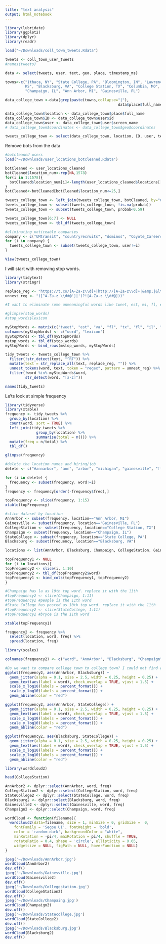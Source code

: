```yaml
---
title: "text analysis"
output: html_notebook
---
```


```r
library(lubridate)
library(ggplot2)
library(dplyr)
library(readr)

load("~/Downloads/coll_town_tweets.Rdata")

tweets <- coll_town_user_tweets
#names(tweets)

data <- select(tweets, user, text, geo, place, timestamp_ms)

towns<-c("Ithaca, NY", "State College, PA", "Bloomington, IN", "Lawrence,
         KS", "Blacksburg, VA", "College Station, TX", "Columbia, MO",
         "Champaign, IL", "Ann Arbor, MI", "Gainesville, FL")

data_college_town <-data[grep(paste(towns,collapse="|"),
                                                   data$place$full_name),]

data_college_town$location <- data_college_town$place$full_name
data_college_town$ID <- data_college_town$user$id
data_college_town$user <- data_college_town$user$screen_name
# data_college_town$coordinates <- data_college_town$geo$coordinates

tweets_college_town <- select(data_college_town, location, ID, user, text, timestamp_ms)
```

Remove bots from the data
```r
#botcleaned users
load("~/Downloads/user_locations_botcleaned.Rdata")

botCleaned <- user_locations_cleaned
botCleaned$location_num<-rep(NA,1578)
for(i in 1:1578){
  botCleaned$location_num[i]<-length(user_locations_cleaned$locations[[i]])
}
botCleaned<-botCleaned[botCleaned$location_num<=25,]

tweets_college_town <- left_join(tweets_college_town, botCleaned, by="user")
tweets_college_town <- subset(tweets_college_town, !is.na(probab))
tweets_college_town <- subset(tweets_college_town, probab<0.59)

tweets_college_town[6:7] <- NULL
tweets_college_town <- tbl_df(tweets_college_town)

#eliminating noticeable companies
company <- c("UMtransit", "countryrecruits", "dominos", "Coyote_Careers", "_ChampaignIL", "hucksbeerbuzz", "SwampHead", "tmj_il_vets", "_GainesvilleFL", "PlastipakJobs")
for (i in company) {
  tweets_college_town <- subset(tweets_college_town, user!=i)
}

View(tweets_college_town)
```

I will start with removing stop words.
```r
library(tidytext)
library(stringr)

replace_reg <- "https://t.co/[A-Za-z\\d]+|http://[A-Za-z\\d]+|&amp;|&lt;|&gt;|RT|https"
unnest_reg <- "([^A-Za-z_\\d#@']|'(?![A-Za-z_\\d#@]))"

#I want to eliminate some unmeaningful words like tweet, est, mi, fl, etc. (from the most frequent appearing words)

#glimpse(stop_words)
#stop_words$lexicon

myStopWords <- matrix(c("tweet", "est", "va", "fl", "tx", "fl", "il", "pa", "mi", "in", 1:10),ncol=2,byrow=FALSE)
colnames(myStopWords) <- c("word", "lexicon")
myStopWords <- tbl_df(myStopWords)
mstop_words <- tbl_df(stop_words)
myStopWords <- bind_rows(mstop_words, myStopWords)

tidy_tweets <- tweets_college_town %>% 
  filter(!str_detect(text, "^RT")) %>%
  mutate(text = str_replace_all(text, replace_reg, "")) %>%
  unnest_tokens(word, text, token = "regex", pattern = unnest_reg) %>%
  filter(!word %in% myStopWords$word,
         str_detect(word, "[a-z]"))

names(tidy_tweets)
```

Le'ts look at simple frequency
```r
library(tidyverse)
library(xtable)
frequency <- tidy_tweets %>% 
  group_by(location) %>% 
  count(word, sort = TRUE) %>% 
  left_join(tidy_tweets %>% 
              group_by(location) %>% 
              summarise(total = n())) %>%
  mutate(freq = n/total) %>%
  tbl_df()

glimpse(frequency)

#delete the location names and hiring/job
delete <- c("#annarbor", "ann", "arbor", "michigan", "gainesville", "florida", "college", "station", "texas", "champaign", "urbana", "illinois", "state", "pennsylvania", "blacksburg", "virginia", "#champaign", "hiring", "job", "#hiring", "#job", "tech", "#manufacturing", "#veterans", "#jobs", "#supplychain")

for (i in delete) {
  frequency <- subset(frequency, word!=i)
}
frequency <- frequency[order(-frequency$freq),] 

topFrequency <- slice(frequency, 1:15)
xtable(topFrequency)

#slice dataset by location
AnnArbor <- subset(frequency, location=="Ann Arbor, MI")
Gainesville <- subset(frequency, location=="Gainesville, FL")
CollegeStation <- subset(frequency, location=="College Station, TX")
Champaign <- subset(frequency, location=="Champaign, IL")
StateCollege <- subset(frequency, location=="State College, PA")
Blacksburg <- subset(frequency, location=="Blacksburg, VA")

locations <- list(AnnArbor, Blacksburg, Champaign, CollegeStation, Gainesville, StateCollege)

topFrequency1 <- NULL
for (i in locations){
topFrequency2 <- slice(i, 1:10)
topFrequency2 <- tbl_df(topFrequency2$word)
topFrequency1 <- bind_cols(topFrequency1, topFrequency2)
}

#Champaign has la as 10th top word. replace it with the 11th
#topFrequency2 <- slice(Champaign, 1:11)
#topFrequency2 #people is the 11th word
#State College has posted as 10th top word. replace it with the 11th
#topFrequency2 <- slice(StateCollege, 1:11)
#topFrequency2 #bryce is the 11th word

xtable(topFrequency1)

frequency2 <- frequency %>% 
  select(location, word, freq) %>% 
  spread(location, freq)
```


```r
library(scales)

colnames(frequency2) <- c("word", "AnnArbor", "Blacksburg", "Champaign", "CollegeStation", "Gainesville", "StateCollege")

#Do we want to compare college town to college town? I could not find a nice way to plot these yet
ggplot(frequency2, aes(AnnArbor, Blacksburg)) +
  geom_jitter(alpha = 0.1, size = 2.5, width = 0.25, height = 0.25) +
  geom_text(aes(label = word), check_overlap = TRUE, vjust = 1.5) +
  scale_x_log10(labels = percent_format()) +
  scale_y_log10(labels = percent_format()) +
  geom_abline(color = "red")

ggplot(frequency2, aes(AnnArbor, StateCollege)) +
  geom_jitter(alpha = 0.1, size = 2.5, width = 0.25, height = 0.25) +
  geom_text(aes(label = word), check_overlap = TRUE, vjust = 1.5) +
  scale_x_log10(labels = percent_format()) +
  scale_y_log10(labels = percent_format()) +
  geom_abline(color = "red")

ggplot(frequency2, aes(Blacksburg, StateCollege)) +
  geom_jitter(alpha = 0.1, size = 2.5, width = 0.25, height = 0.25) +
  geom_text(aes(label = word), check_overlap = TRUE, vjust = 1.5) +
  scale_x_log10(labels = percent_format()) +
  scale_y_log10(labels = percent_format()) +
  geom_abline(color = "red")
```
```r
library(wordcloud2)

head(CollegeStation)

AnnArbor2 <- dplyr::select(AnnArbor, word, freq)
CollegeStation2 <- dplyr::select(CollegeStation, word, freq)
StateCollege2 <- dplyr::select(StateCollege, word, freq)
Blacksburg2 <- dplyr::select(Blacksburg, word, freq)
Gainesville2 <- dplyr::select(Gainesville, word, freq)
Champaign2 <- dplyr::select(Champaign, word, freq)

wordCloud <- function(filename){
  wordcloud2(data=filename, size = 1, minSize = 0, gridSize =  0,
    fontFamily = 'Segoe UI', fontWeight = 'bold',
    color = 'random-dark', backgroundColor = "white",
    minRotation = -pi/4, maxRotation = pi/4, shuffle = TRUE,
    rotateRatio = 0.4, shape = 'circle', ellipticity = 0.65,
    widgetsize = NULL, figPath = NULL, hoverFunction = NULL)
}

jpeg('~/Downloads/AnnArbor.jpg')
wordCloud(AnnArbor2)
dev.off()
jpeg('~/Downloads/Gainesville.jpg')
wordCloud(Gainesville2)
dev.off()
jpeg('~/Downloads/Collegestation.jpg')
wordCloud(CollegeStation2)
dev.off()
jpeg('~/Downloads/Champaing.jpg')
wordCloud(Champaign2)
dev.off()
jpeg('~/Downloads/Statecollege.jpg')
wordCloud(StateCollege2)
dev.off()
jpeg('~/Downloads/Blacksburg.jpg')
wordCloud(Blacksburg2)
dev.off()

```


